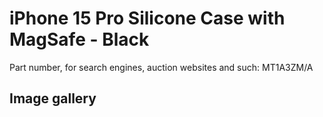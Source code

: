 
# iPhone 15 Pro Silicone Case with MagSafe - Black

Part number, for search engines, auction websites and such: MT1A3ZM/A

## Image gallery

<div style={{ width: "768px" }}>
  <GalleryComponent
    images={[
      {
        original: "/everysource/MT1A3.webp",
        thumbnail: "/everypreview/MT1A3.webp",
      },
      {
        original: "/everysource/MT1A3_AV1.webp",
        thumbnail: "/everypreview/MT1A3_AV1.webp",
      },
      {
        original: "/everysource/MT1A3_AV2.webp",
        thumbnail: "/everypreview/MT1A3_AV2.webp",
      },
      {
        original: "/everysource/MT1A3_AV3.webp",
        thumbnail: "/everypreview/MT1A3_AV3.webp",
      },
      {
        original: "/everysource/MT1A3_AV4.webp",
        thumbnail: "/everypreview/MT1A3_AV4.webp",
      },
      {
        original: "/everysource/MT1A3_AV5.webp",
        thumbnail: "/everypreview/MT1A3_AV5.webp",
      }
    ]}
  />
</div>